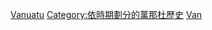 {{commonscat|Vanuatu by year}}
[[Category:各年份各國|Vanuatu]]
[[Category:依時期劃分的萬那杜歷史|Category:依時期劃分的萬那杜歷史]]
[[Category:依年份劃分的大洋洲|Van]]
